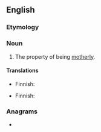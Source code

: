 ==English==

===Etymology===
{{suffix|en|motherly|ness}}

===Noun===
{{en-noun|-}}

# The property of being [[motherly]].

====Translations====
{{trans-top|quality}}
* Finnish: {{t+|fi|äidillisyys}}
{{trans-mid}}
{{trans-bottom}}

{{trans-top|property}}
* Finnish: {{t+|fi|äidillisyys}}
{{trans-mid}}
{{trans-bottom}}

===Anagrams===
* {{anagrams|en|a=eehilmnorsst|mothers' lines}}